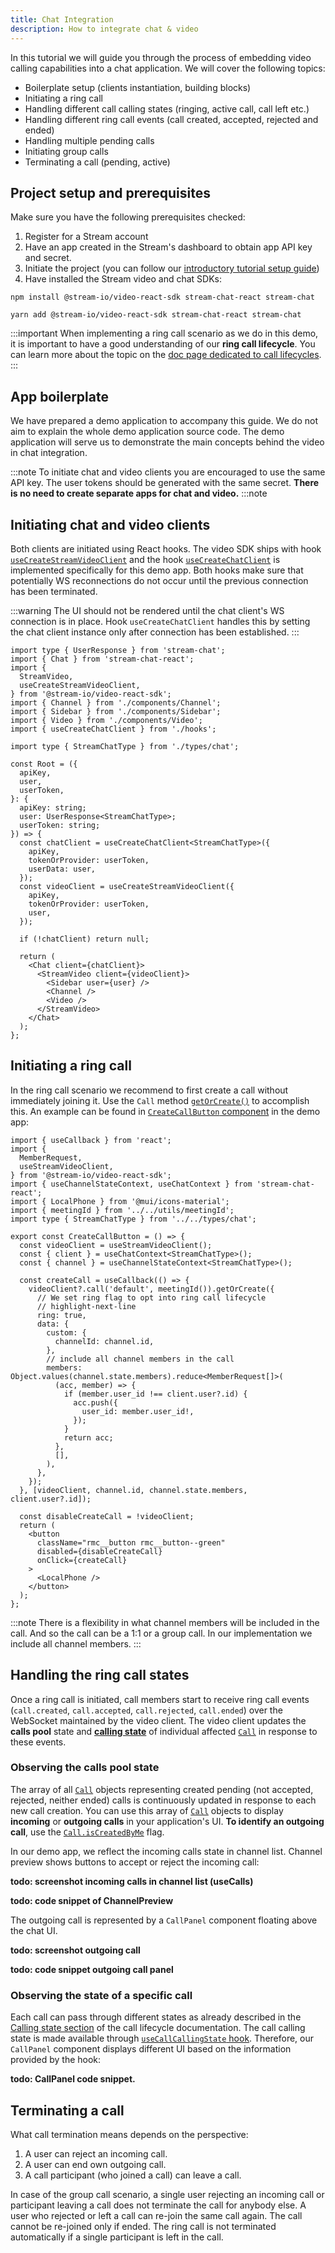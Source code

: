 ```yaml
---
title: Chat Integration
description: How to integrate chat & video
---
```


In this tutorial we will guide you through the process of embedding video calling capabilities into a chat application. We will cover the following topics:

- Boilerplate setup (clients instantiation, building blocks)
- Initiating a ring call
- Handling different call calling states (ringing, active call, call left etc.)
- Handling different ring call events (call created, accepted, rejected and ended)
- Handling multiple pending calls
- Initiating group calls
- Terminating a call (pending, active)

## Project setup and prerequisites

Make sure you have the following prerequisites checked:

1. Register for a Stream account
2. Have an app created in the Stream's dashboard to obtain app API key and secret.
3. Initiate the project (you can follow our [introductory tutorial setup guide](../../tutorials/video-calling#set-up-for-success))
4. Have installed the Stream video and chat SDKs:

```shell
npm install @stream-io/video-react-sdk stream-chat-react stream-chat
```

```shell
yarn add @stream-io/video-react-sdk stream-chat-react stream-chat
```

:::important
When implementing a ring call scenario as we do in this demo, it is important to have a good understanding of our **ring call lifecycle**. You can learn more about the topic on the [doc page dedicated to call lifecycles](../call-lifecycle#ring-call).
:::

## App boilerplate

We have prepared a demo application to accompany this guide. We do not aim to explain the whole demo application source code. The demo application will serve us to demonstrate the main concepts behind the video in chat integration.

:::note
To initiate chat and video clients you are encouraged to use the same API key. The user tokens should be generated with the same secret. **There is no need to create separate apps for chat and video.**
:::note

## Initiating chat and video clients

Both clients are initiated using React hooks. The video SDK ships with hook [`useCreateStreamVideoClient`](../../call-engine/hooks-and-contexts#usecreatestreamvideoclient) and the hook [`useCreateChatClient`](https://github.com/GetStream/stream-video-js/tree/main/sample-apps/react/messenger-clone/src/hooks/useCreateChatClient.ts) is implemented specifically for this demo app. Both hooks make sure that potentially WS reconnections do not occur until the previous connection has been terminated.

:::warning
The UI should not be rendered until the chat client's WS connection is in place. Hook `useCreateChatClient` handles this by setting the chat client instance only after connection has been established.
:::

```tsx
import type { UserResponse } from 'stream-chat';
import { Chat } from 'stream-chat-react';
import {
  StreamVideo,
  useCreateStreamVideoClient,
} from '@stream-io/video-react-sdk';
import { Channel } from './components/Channel';
import { Sidebar } from './components/Sidebar';
import { Video } from './components/Video';
import { useCreateChatClient } from './hooks';

import type { StreamChatType } from './types/chat';

const Root = ({
  apiKey,
  user,
  userToken,
}: {
  apiKey: string;
  user: UserResponse<StreamChatType>;
  userToken: string;
}) => {
  const chatClient = useCreateChatClient<StreamChatType>({
    apiKey,
    tokenOrProvider: userToken,
    userData: user,
  });
  const videoClient = useCreateStreamVideoClient({
    apiKey,
    tokenOrProvider: userToken,
    user,
  });

  if (!chatClient) return null;

  return (
    <Chat client={chatClient}>
      <StreamVideo client={videoClient}>
        <Sidebar user={user} />
        <Channel />
        <Video />
      </StreamVideo>
    </Chat>
  );
};
```

## Initiating a ring call

In the ring call scenario we recommend to first create a call without immediately joining it. Use the `Call` method [`getOrCreate()`](../../call-engine/Call#getorcreate) to accomplish this. An example can be found in [`CreateCallButton` component](https://github.com/GetStream/stream-video-js/tree/main/sample-apps/react/messenger-clone/src/components/CreateCallButton/CreateCallButton.ts) in the demo app:

```tsx
import { useCallback } from 'react';
import {
  MemberRequest,
  useStreamVideoClient,
} from '@stream-io/video-react-sdk';
import { useChannelStateContext, useChatContext } from 'stream-chat-react';
import { LocalPhone } from '@mui/icons-material';
import { meetingId } from '../../utils/meetingId';
import type { StreamChatType } from '../../types/chat';

export const CreateCallButton = () => {
  const videoClient = useStreamVideoClient();
  const { client } = useChatContext<StreamChatType>();
  const { channel } = useChannelStateContext<StreamChatType>();

  const createCall = useCallback(() => {
    videoClient?.call('default', meetingId()).getOrCreate({
      // We set ring flag to opt into ring call lifecycle
      // highlight-next-line
      ring: true,
      data: {
        custom: {
          channelId: channel.id,
        },
        // include all channel members in the call
        members: Object.values(channel.state.members).reduce<MemberRequest[]>(
          (acc, member) => {
            if (member.user_id !== client.user?.id) {
              acc.push({
                user_id: member.user_id!,
              });
            }
            return acc;
          },
          [],
        ),
      },
    });
  }, [videoClient, channel.id, channel.state.members, client.user?.id]);

  const disableCreateCall = !videoClient;
  return (
    <button
      className="rmc__button rmc__button--green"
      disabled={disableCreateCall}
      onClick={createCall}
    >
      <LocalPhone />
    </button>
  );
};
```

:::note
There is a flexibility in what channel members will be included in the call. And so the call can be a 1:1 or a group call. In our implementation we include all channel members.
:::

## Handling the ring call states

Once a ring call is initiated, call members start to receive ring call events (`call.created`, `call.accepted`, `call.rejected`, `call.ended`) over the WebSocket maintained by the video client. The video client updates the **calls pool** state and [**calling state**](../../call-engine/hooks-and-contexts#usecallcallingstate) of individual affected [`Call`](../../call-engine/Call) in response to these events.

### Observing the calls pool state

The array of all [`Call`](../../call-engine/Call) objects representing created pending (not accepted, rejected, neither ended) calls is continuously updated in response to each new call creation. You can use this array of [`Call`](../../call-engine/Call) objects to display **incoming** or **outgoing calls** in your application's UI. **To identify an outgoing call**, use the [`Call.isCreatedByMe`](../../call-engine/Call#iscreatedbyme) flag.

In our demo app, we reflect the incoming calls state in channel list. Channel preview shows buttons to accept or reject the incoming call:

**todo: screenshot incoming calls in channel list (useCalls)**

**todo: code snippet of ChannelPreview**

The outgoing call is represented by a `CallPanel` component floating above the chat UI.

**todo: screenshot outgoing call**

**todo: code snippet outgoing call panel**

### Observing the state of a specific call

Each call can pass through different states as already described in the [Calling state section](../../guides/call-lifecycle#call-calling-state) of the call lifecycle documentation. The call calling state is made available through [`useCallCallingState` hook](../../call-engine/hooks-and-contexts#usecallcallingstate). Therefore, our `CallPanel` component displays different UI based on the information provided by the hook:

**todo: CallPanel code snippet.**

## Terminating a call

What call termination means depends on the perspective:

1. A user can reject an incoming call.
2. A user can end own outgoing call.
3. A call participant (who joined a call) can leave a call.

In case of the group call scenario, a single user rejecting an incoming call or participant leaving a call does not terminate the call for anybody else. A user who rejected or left a call can re-join the same call again. The call cannot be re-joined only if ended. The ring call is not terminated automatically if a single participant is left in the call.
